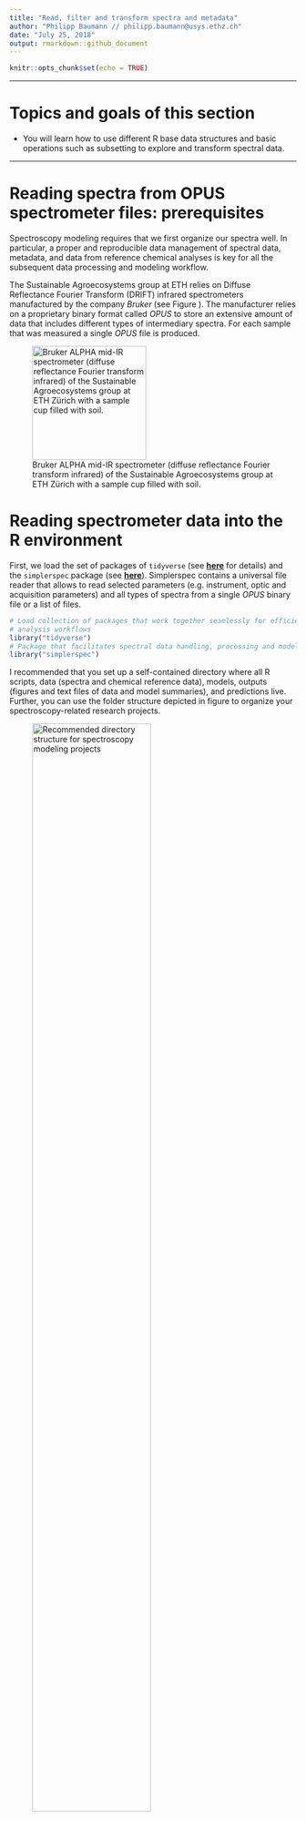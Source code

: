 ```yaml
---
title: "Read, filter and transform spectra and metadata"
author: "Philipp Baumann // philipp.baumann@usys.ethz.ch"
date: "July 25, 2018"
output: rmarkdown::github_document
---
```


```r
knitr::opts_chunk$set(echo = TRUE)
```

---

# Topics and goals of this section

* You will learn how to use different R base data structures and basic
  operations such as subsetting to explore and transform spectral data.
  
---
  
# Reading spectra from OPUS spectrometer files: prerequisites

Spectroscopy modeling requires that we first organize our spectra well. 
In particular, a proper and reproducible data management of spectral data,
metadata, and data from reference chemical analyses is key for all the 
subsequent data processing and modeling workflow.

The Sustainable Agroecosystems group at ETH relies on Diffuse Reflectance
Fourier Transform (DRIFT) infrared spectrometers manufactured by the company
*Bruker* (see Figure \ref{alpha_eth}). The manufacturer relies on a proprietary
binary format called *OPUS* to store an extensive amount of data that includes
different types of intermediary spectra. For each sample that was measured a 
single *OPUS* file is produced.

![Bruker ALPHA mid-IR spectrometer (diffuse reflectance Fourier transform infrared) of the Sustainable Agroecosystems group at ETH Zürich with a sample cup filled with soil. \label{alpha_eth}](figures/alpha_eth.jpg){width=200px}


# Reading spectrometer data into the R environment

First, we load the set of packages of `tidyverse` (see
[**here**](http://tidyverse.org/) for details) and the `simplerspec` package
(see [**here**](https://github.com/philipp-baumann/simplerspec/)). Simplerspec
contains a universal file reader that allows to  read selected parameters (e.g.
instrument, optic and acquisition parameters) and all types of spectra from a
single *OPUS* binary file or a list of files.

```r
# Load collection of packages that work together seamlessly for efficient
# analysis workflows
library("tidyverse")
# Package that facilitates spectral data handling, processing and modeling
library("simplerspec")
```

I recommended that you set up a self-contained directory where all R scripts,
data (spectra and chemical reference data), models, outputs (figures and text
files of data and model summaries), and predictions live. Further, you
can use the folder structure depicted in figure \ref{project_structure}
to organize your spectroscopy-related research projects.


![Recommended directory structure for spectroscopy modeling projects
\label{project_structure}](figures/project_folder_structure.png){width=70%}

When you have spectra of various different spectral data sets or that cover
separate experiments and/or different locations and times, you might prefer to
organize your spectra as sub-folders within `data/spectra`. This hands-on will
be based spectral data that have been used to build and evaluate the YAMSYS
spectroscopy reference models. Besides these reference spectra measured witha
Bruker ALPHA mid-IR spectrometer at the Sustainable Agroecosystems group at ETH
Zürich, there are other spectra that have been acquired to test different
questions such as spectrometer cross-comparisons. Therefore, other comparison
spectra are in separate paths, e.g.  `data/spectra/soilspec_eth_bin`.

In Figure \ref{spectra_files} you can see file explorer screenshot showing
*OPUS* files of three replicate scans for each of the first three reference soil
samples. *OPUS* have the extension `.n` where `n` represents an integer of
repeated sample measurements starting from 0.

![Screenshot showing replicate scans of first three samples reading example.
\label{spectra_files}](figures/spectra_files_to_read.png){width=400px}

We aim to read all the reference spectra contained within this folder. First, we
get the full path names of the file names, which we subsequently assign to the
object `files`:

```r
# Extract data from OPUS binary files; list of file paths
files <- list.files("data/spectra", full.names = TRUE)
```

Note that you need to set the `full.names` argument to `TRUE` (default is
`FALSE` to get the path of all *OPUS* spectra files contained within the target
directory, otherwise R will not be able to find the files when using the
universal `simplerspec` *OPUS* reader. 

You can compactly display the internal structure of the `files` object:

```r
str(files)
```

The object `files` has the data structure *atomic vector*. An *atomic vectors*
have six possible basic (*atomic*) vector types. These are *logical*, *integer*,
*real*, *complex*, *string* (or *character*) and *raw*. Vector types can be
returned by the R base function `typeof(x)`, which returns the type or internal
storage mode an object `x`. For the `files` object it is

```r
# Check type of files object
typeof(files)
```

We get the length of the vector or the number of elements by

```r
# How many files are listed to read? length of vector
length(files)
```

Base R has subsetting operations that allow you to extract pieces of data
structures you are interested in. One of the three base subsetting operators is
`[`.

We subset the character vector `files` as follows:

```r
# Use character subsetting to return the first element
# Subsetting can be seen as complement to str()
# (1) Subsetting with positive integers (position)
files[1:3]
# (2) Subsetting with negative integers (remove values)
head(files[-c(1:3)], n = 5L) # show only first 5 values
# The first three elements of the character vector are removed
```

## Spectral measurement data

Bruker FTIR spectrometers produce binary files in the OPUS format that can
contain different types of spectra and many parameters such as instrument type
and settings that were used at the time of data acquisition and internal
processing (e.g. Fourier transform operations). Basically, the entire set of
*Setup Measurement Parameters*, selected spectra, supplementary metadata such as
the time of measurement are written into *OPUS* binary files. In contrast to
simple text files that contain only plain text with a defined character
encoding, binary files can contain any type of data represented as sequences of
bytes (a single byte is sequence of 8 bits and 1 bit either represents 0 or 1).

Figure \ref{fig_instr_par} shows graphical representation from the *OPUS* viewer
software to get familiarize with types of parameters *OPUS* files may contain.

![Instrument parameters during sample measurement shown for an example YAMSYS
soil reference spectroscopy sample. Spectra and parameters can be shown by the
dialogue *Window* > *New Report Window* within the OPUS viewer software.
\label{fig_instr_par}](figures/opus_instrument_parameters_crop.png){width=65%}

You can download the *OPUS viewer* software from [**this Bruker
webpage**](https://www.bruker.com/products/infrared-near-infrared-and-raman-spectroscopy/opus-spectroscopy-software/downloads/opus-downloads.html)
for free. However, Bruker only provides a Windows version and the free version
is limited to visualize only final spectra. The remaining spectral blocks can be
checked choosing the menu *Window* > *New Report Window* and opening *OPUS* by
the menu *File* > *Load File*.

# Session info

```r
sessionInfo()
```







